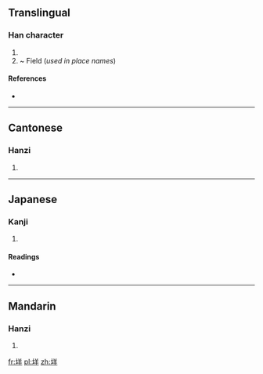 ==Translingual==

===Han character===
{{Han char|rn=32|rad=土|as=06|sn=9|four=4815<sub>1</sub>|canj=土廿手 (GTQ)}}

# {{defn|Han|sort=土06}}
# ~ Field (''used in place names'')

====References====
* {{Han ref|kx=0228.130|dkj=05053|dj=0464.100|hdz=10442.010|uh=579F|ud=22431|bh=CE52|bd=52818}}

----

==Cantonese==

===Hanzi===
{{yue-hanzi|jyut=|y=yeung4}}

# {{defn|lang=yue|sort=土06}}

----

==Japanese==

===Kanji===
{{ja-kanji|grade=|rs=土06}}

# {{defn|lang=ja|sort=土06}}

====Readings====
* {{ja-readings|on=[[よう]] (yō)|kun=}}

----

==Mandarin==

===Hanzi===
{{cmn-hanzi|pin=[[yáng]] ([[yang2]])|wg=yang<sup>2</sup>}}

# {{defn|lang=cmn|sort=土06}}

[[fr:垟]]
[[pl:垟]]
[[zh:垟]]